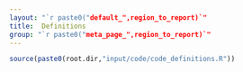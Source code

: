 ```yaml
---
layout: "`r paste0("default_",region_to_report)`"
title:  Definitions
group: "`r paste0("meta_page_",region_to_report)`"
---
```



```r
source(paste0(root.dir,"input/code/code_definitions.R"))

```

